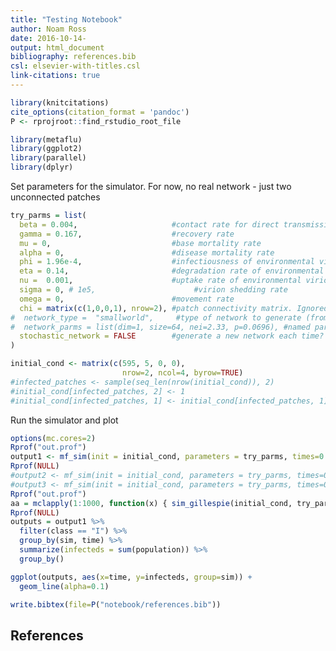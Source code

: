 ```yaml
---
title: "Testing Notebook"
author: Noam Ross
date: 2016-10-14-
output: html_document
bibliography: references.bib
csl: elsevier-with-titles.csl
link-citations: true
---
```


```r
library(knitcitations)
cite_options(citation_format = 'pandoc')
P <- rprojroot::find_rstudio_root_file
```

```r
library(metaflu)
library(ggplot2)
library(parallel)
library(dplyr)
```

Set parameters for the simulator.  For now, no real network - just two unconnected
patches

```r
try_parms = list(
  beta = 0.004,                     #contact rate for direct transmission
  gamma = 0.167,                    #recovery rate
  mu = 0,                           #base mortality rate
  alpha = 0,                        #disease mortality rate
  phi = 1.96e-4,                    #infectiousness of environmental virions
  eta = 0.14,                       #degradation rate of environmental virions
  nu =  0.001,                      #uptake rate of environmental virion
  sigma = 0, # 1e5,                      #virion shedding rate
  omega = 0,                        #movement rate
  chi = matrix(c(1,0,0,1), nrow=2), #patch connectivity matrix. Ignored if network_type is provided
#  network_type =  "smallworld",     #type of network to generate (from igraph)
#  network_parms = list(dim=1, size=64, nei=2.33, p=0.0696), #named parameters for the igraph network generation function
  stochastic_network = FALSE        #generate a new network each time?
)

initial_cond <- matrix(c(595, 5, 0, 0),
                         nrow=2, ncol=4, byrow=TRUE)
#infected_patches <- sample(seq_len(nrow(initial_cond)), 2)
#initial_cond[infected_patches, 2] <- 1
#initial_cond[infected_patches, 1] <- initial_cond[infected_patches, 1] - 1
```

Run the simulator and plot

```r
options(mc.cores=2)
Rprof("out.prof")
output1 <- mf_sim(init = initial_cond, parameters = try_parms, times=0:1000, n_sims = 1000,  parallel = FALSE, .test=TRUE)
Rprof(NULL)
#output2 <- mf_sim(init = initial_cond, parameters = try_parms, times=0:1000, n_sims = 2, seed = 2, parallel = TRUE)
#output3 <- mf_sim(init = initial_cond, parameters = try_parms, times=0:1000, n_sims = 2, parallel = FALSE)
Rprof("out.prof")
aa = mclapply(1:1000, function(x) { sim_gillespie(initial_cond, try_parms, 1:1000, FALSE)}, mc.cores=1)
Rprof(NULL)
outputs = output1 %>% 
  filter(class == "I") %>% 
  group_by(sim, time) %>% 
  summarize(infecteds = sum(population)) %>% 
  group_by()

ggplot(outputs, aes(x=time, y=infecteds, group=sim)) +
  geom_line(alpha=0.1)
```



```r
write.bibtex(file=P("notebook/references.bib"))
```

## References

<div id="refs"></div>
